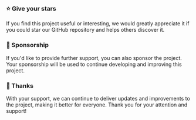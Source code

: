 ### ⭐ Give your stars
If you find this project useful or interesting, we would greatly appreciate it if you could star our GitHub repository and helps others discover it.

### 💖 Sponsorship
If you'd like to provide further support, you can also sponsor the project. Your sponsorship will be used to continue developing and improving this project.

### 🙏 Thanks
With your support, we can continue to deliver updates and improvements to the project, making it better for everyone. Thank you for your attention and support!